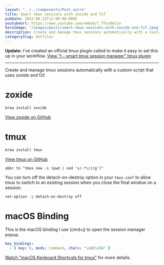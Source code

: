 ```yaml
---
layout: "../../components/Post.astro"
title: Smart tmux sessions with zoxide and fzf
pubDate: 2022-08-12T12:00:00.000Z
youtubeUrl: https://www.youtube.com/embed/l_TTxc0AcCw
heroImage: "/images/posts/smart-tmux-sessions-with-zoxide-and-fzf.jpeg"
description: Create and manage tmux sessions automatically with a custom script
categorySlug: dotfiles
---
```


**Update:** I've created an official tmux plugin called to make it easy to set this up in your workflow. [View "t - smart tmux session manager" tmux plugin](https://github.com/joshmedeski/t-smart-tmux-session-manager)

---

Create and manage tmux sessions automatically with a custom script that uses zoxide and fzf.

# zoxide

```sh
brew install zoxide
```

[View zoxide on GitHub](https://github.com/ajeetdsouza/zoxide)

# tmux

```bash
brew install tmux
```

[View tmux on GitHub](https://github.com/tmux/tmux)

```fish title="~/.config/fish/config.fish"
abbr tn "tmux new -s (pwd | sed 's/.*\///g')"
```

You can turn off the detach-on-destroy option in your `tmux.conf` to allow tmux to switch to an existing session when you close the final window on a session.

```sh title="~/.tmux.conf"
set-option -g detach-on-destroy off
```

# macOS Binding

This is the macOS binding I use (cmd+j) to open the session manager popup.

```yaml title="~/.config/alacritty/alacritty.yaml"
key_bindings:
  - { key: K, mods: Command, chars: "\x02\x54" }
```

[Watch "macOS Keyboard Shortcuts for tmux"](/posts/macos-keyboard-shortcuts-for-tmux) for more details.
